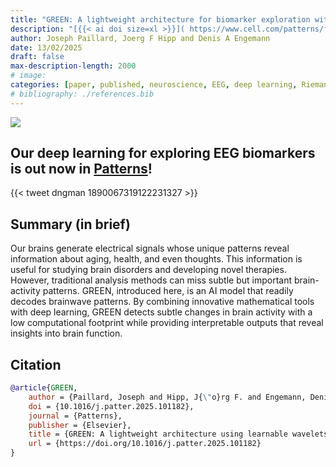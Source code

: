 ```yaml
---
title: "GREEN: A lightweight architecture for biomarker exploration with EEG signals"
description: "[{{< ai doi size=xl >}}]( https://www.cell.com/patterns/fulltext/S2666-3899(25)00030-3 ) [{{< bi file-pdf size=1.5em >}}](https://www.cell.com/action/showPdf?pii=S2666-3899%2825%2900030-3) [{{< bi github size=1.5 >}}](https://github.com/Roche/neuro-green)"
author: Joseph Paillard, Joerg F Hipp and Denis A Engemann
date: 13/02/2025
draft: false
max-description-length: 2000
# image: 
categories: [paper, published, neuroscience, EEG, deep learning, Riemannian geometry, biomarker]
# bibliography: ./references.bib
---
```


![](../social_media_cover.png)


## Our deep learning for exploring EEG biomarkers is out now in [Patterns](https://www.cell.com/patterns/fulltext/S2666-3899(25)00030-3)!

{{< tweet dngman 1890067319122231327 >}}

## Summary (in brief)

Our brains generate electrical signals
whose unique patterns reveal information
about aging, health, and even thoughts.
This information is useful for studying
brain disorders and developing novel
therapies. However, traditional analysis
methods can miss subtle but important
brain-activity patterns. GREEN,
introduced here, is an AI model that
readily decodes brainwave patterns. By
combining innovative mathematical tools
with deep learning, GREEN detects subtle
changes in brain activity with a low
computational footprint while providing
interpretable outputs that reveal insights
into brain function.


## Citation

```bibtex
@article{GREEN,
	author = {Paillard, Joseph and Hipp, J{\"o}rg F. and Engemann, Denis A.},
	doi = {10.1016/j.patter.2025.101182},
	journal = {Patterns},
	publisher = {Elsevier},
	title = {GREEN: A lightweight architecture using learnable wavelets and Riemannian geometry for biomarker exploration with EEG signals},
	url = {https://doi.org/10.1016/j.patter.2025.101182}
}
```
